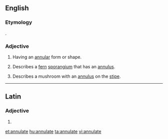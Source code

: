 ==English==

===Etymology===
{{etyl|la}} {{lena}} {{term|annulatus}}.

===Adjective===
{{en-adj}}

# Having an [[annular]] form or shape.
# {{botany}} Describes a [[fern]] [[sporangium]] that has an [[annulus]].
# {{mycology}} Describes a mushroom with an [[annulus]] on the [[stipe]].

----

==Latin==

===Adjective===
{{la-adj-form|annulāte}}

# {{inflection of|annulatus|annulātus|voc|m|s|lang=la}}

[[et:annulate]]
[[hu:annulate]]
[[ta:annulate]]
[[vi:annulate]]